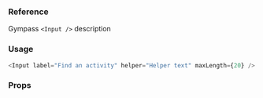 ### Reference

Gympass `<Input />` description

### Usage

```javascript reactLive=true
<Input label="Find an activity" helper="Helper text" maxLength={20} />
```

### Props

<PropsTable component="Input" platform="web" />

